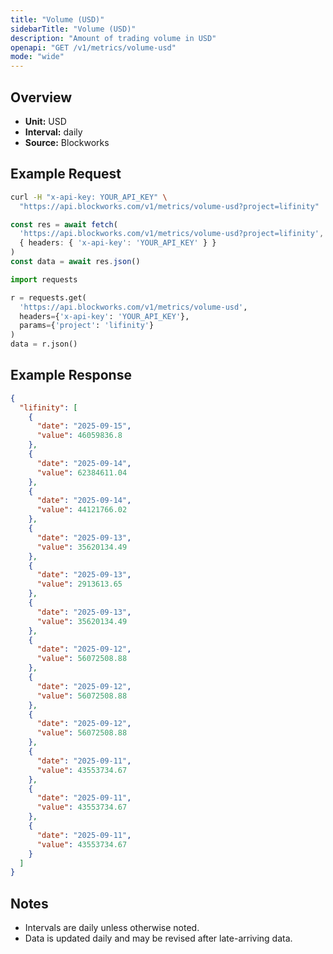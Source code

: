 ```yaml
---
title: "Volume (USD)"
sidebarTitle: "Volume (USD)"
description: "Amount of trading volume in USD"
openapi: "GET /v1/metrics/volume-usd"
mode: "wide"
---
```


## Overview

- **Unit:** USD
- **Interval:** daily
- **Source:** Blockworks

## Example Request

<CodeGroup>

```bash cURL
curl -H "x-api-key: YOUR_API_KEY" \
  "https://api.blockworks.com/v1/metrics/volume-usd?project=lifinity"
```

```typescript TypeScript
const res = await fetch(
  'https://api.blockworks.com/v1/metrics/volume-usd?project=lifinity',
  { headers: { 'x-api-key': 'YOUR_API_KEY' } }
)
const data = await res.json()
```

```python Python
import requests

r = requests.get(
  'https://api.blockworks.com/v1/metrics/volume-usd',
  headers={'x-api-key': 'YOUR_API_KEY'},
  params={'project': 'lifinity'}
)
data = r.json()
```

</CodeGroup>

## Example Response

```json
{
  "lifinity": [
    {
      "date": "2025-09-15",
      "value": 46059836.8
    },
    {
      "date": "2025-09-14",
      "value": 62384611.04
    },
    {
      "date": "2025-09-14",
      "value": 44121766.02
    },
    {
      "date": "2025-09-13",
      "value": 35620134.49
    },
    {
      "date": "2025-09-13",
      "value": 2913613.65
    },
    {
      "date": "2025-09-13",
      "value": 35620134.49
    },
    {
      "date": "2025-09-12",
      "value": 56072508.88
    },
    {
      "date": "2025-09-12",
      "value": 56072508.88
    },
    {
      "date": "2025-09-12",
      "value": 56072508.88
    },
    {
      "date": "2025-09-11",
      "value": 43553734.67
    },
    {
      "date": "2025-09-11",
      "value": 43553734.67
    },
    {
      "date": "2025-09-11",
      "value": 43553734.67
    }
  ]
}
```

## Notes
- Intervals are daily unless otherwise noted.
- Data is updated daily and may be revised after late-arriving data.